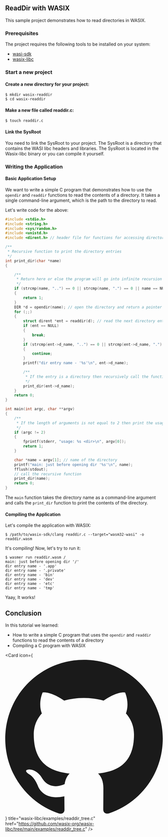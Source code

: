 
## ReadDir with WASIX

This sample project demonstrates how to read directories in WASIX.

### Prerequisites

<CliVersionCallout />

The project requires the following tools to be installed on your system:

- [wasi-sdk](https://github.com/WebAssembly/wasi-sdk)
- [wasix-libc](https://github.com/wasix-org/wasix-libc)

<Steps>

### Start a new project

#### Create a new directory for your project:

```shell copy
$ mkdir wasix-readdir
$ cd wasix-readdir
```

#### Make a new file called readdir.c:

```shell copy
$ touch readdir.c
```

#### Link the SysRoot

<Callout type="info" emoji="ℹ️">
  You need to link the SysRoot to your project. The SysRoot is a directory that
  contains the WASI libc headers and libraries. The SysRoot is located in the
  Wasix-libc binary or you can compile it yourself.
</Callout>

### Writing the Application

#### Basic Application Setup

We want to write a simple C program that demonstrates how to use the `opendir` and `readdir` functions to read the contents of a directory. It takes a single command-line argument, which is the path to the directory to read.

Let's write code for the above:

```c copy filename="readdir.c"
#include <stdio.h>
#include <string.h>
#include <sys/random.h>
#include <unistd.h>
#include <dirent.h> // header file for functions for accessing directories

/**
 * Recursive function to print the directory entries
 */
int print_dir(char *name)
{

    /**
     * Return here or else the program will go into infinite recursion
     */
    if (strcmp(name, "..") == 0 || strcmp(name, ".") == 0 || name == NULL)
    {
        return 1;
    }
    DIR *d = opendir(name); // open the directory and return a pointer to the directory stream
    for (;;)
    {
        struct dirent *ent = readdir(d); // read the next directory entry from the directory stream
        if (ent == NULL)
        {
            break;
        }
        if (strcmp(ent->d_name, "..") == 0 || strcmp(ent->d_name, ".") == 0)
        {
            continue;
        }
        printf("dir entry name - '%s'\n", ent->d_name);

        /**
         * If the entry is a directory then recursively call the function
         */
        print_dir(ent->d_name);
    }
    return 0;
}

int main(int argc, char **argv)
{
    /**
     * If the length of arguments is not equal to 2 then print the usage and return
     */
    if (argc != 2)
    {
        fprintf(stderr, "usage: %s <dir>\n", argv[0]);
        return 1;
    }

    char *name = argv[1]; // name of the directory
    printf("main: just before opening dir '%s'\n", name);
    fflush(stdout);
    // call the recursive function
    print_dir(name);
    return 0;
}
```

The `main` function takes the directory name as a command-line argument and calls the `print_dir` function to print the contents of the directory.

#### Compiling the Application

Let's compile the application with WASIX:

```shell
$ /path/to/wasix-sdk/clang readdir.c --target="wasm32-wasi" -o readdir.wasm
```

It's compiling! Now, let's try to run it:

```shell
$ wasmer run readdir.wasm /
main: just before opening dir '/'
dir entry name - '.app'
dir entry name - '.private'
dir entry name - 'bin'
dir entry name - 'dev'
dir entry name - 'etc'
dir entry name - 'tmp'
```

Yaay, It works!

</Steps>

## Conclusion

In this tutorial we learned:

- How to write a simple C program that uses the `opendir` and `readdir` functions to read the contents of a directory
- Compiling a C program with WASIX


<Card
  icon={
    <svg viewBox="0 0 24 24" className=" transform scale-[120%] mr-2">
      <path
        fill="currentColor"
        d="M12 .297c-6.63 0-12 5.373-12 12 0 5.303 3.438 9.8 8.205 11.385.6.113.82-.258.82-.577 0-.285-.01-1.04-.015-2.04-3.338.724-4.042-1.61-4.042-1.61C4.422 18.07 3.633 17.7 3.633 17.7c-1.087-.744.084-.729.084-.729 1.205.084 1.838 1.236 1.838 1.236 1.07 1.835 2.809 1.305 3.495.998.108-.776.417-1.305.76-1.605-2.665-.3-5.466-1.332-5.466-5.93 0-1.31.465-2.38 1.235-3.22-.135-.303-.54-1.523.105-3.176 0 0 1.005-.322 3.3 1.23.96-.267 1.98-.399 3-.405 1.02.006 2.04.138 3 .405 2.28-1.552 3.285-1.23 3.285-1.23.645 1.653.24 2.873.12 3.176.765.84 1.23 1.91 1.23 3.22 0 4.61-2.805 5.625-5.475 5.92.42.36.81 1.096.81 2.22 0 1.606-.015 2.896-.015 3.286 0 .315.21.69.825.57C20.565 22.092 24 17.592 24 12.297c0-6.627-5.373-12-12-12"
      />
    </svg>
  }
  title="wasix-libc/examples/readdir_tree.c"
  href="https://github.com/wasix-org/wasix-libc/tree/main/examples/readdir_tree.c"
/>
